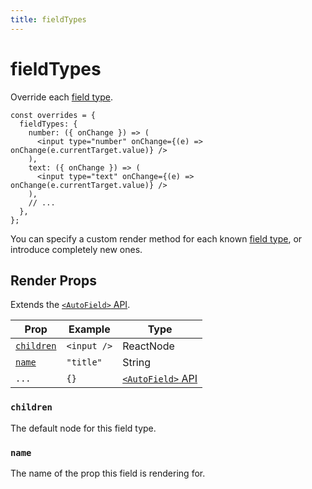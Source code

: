 ```yaml
---
title: fieldTypes
---
```


# fieldTypes

Override each [field type](/docs/api-reference/fields).

```tsx showLineNumbers copy
const overrides = {
  fieldTypes: {
    number: ({ onChange }) => (
      <input type="number" onChange={(e) => onChange(e.currentTarget.value)} />
    ),
    text: ({ onChange }) => (
      <input type="text" onChange={(e) => onChange(e.currentTarget.value)} />
    ),
    // ...
  },
};
```

You can specify a custom render method for each known [field type](/docs/api-reference/fields), or introduce completely new ones.

## Render Props

Extends the [`<AutoField>` API](/docs/api-reference/components/auto-field).

| Prop                    | Example     | Type                                                           |
| ----------------------- | ----------- | -------------------------------------------------------------- |
| [`children`](#children) | `<input />` | ReactNode                                                      |
| [`name`](#name)         | `"title"`   | String                                                         |
| `...`                   | `{}`        | [`<AutoField>` API](/docs/api-reference/components/auto-field) |

### `children`

The default node for this field type.

### `name`

The name of the prop this field is rendering for.
